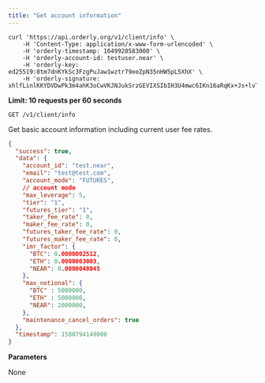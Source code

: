```yaml
---
title: "Get account information"
---
```


<RequestExample>

```shell
curl 'https://api.orderly.org/v1/client/info' \
    -H 'Content-Type: application/x-www-form-urlencoded' \
    -H 'orderly-timestamp: 1649920583000' \
    -H 'orderly-account-id: testuser.near' \
    -H 'orderly-key: ed25519:8tm7dnKYkSc3FzgPuJaw1wztr79eeZpN35nHW5pL5XhX' \
    -H 'orderly-signature: xhlfLinlKKYDVDwPk3m4ahK3oCwVKJNJukSrzGEVIXSIbIH3U4mwc6IKn16aRqKx+Js+lvTfQT/w/bHmdDsqBA=='
```
</RequestExample>

**Limit: 10 requests per 60 seconds**

`GET /v1/client/info`

Get basic account information including current user fee rates.

<ResponseExample>

```json Response
{
  "success": true,
  "data": {
    "account_id": "test.near",
    "email": "test@test.com",
    "account_mode": "FUTURES",
    // account mode
    "max_leverage": 5,
    "tier": "1",
    "futures_tier": "1",
    "taker_fee_rate": 0,
    "maker_fee_rate": 0,
    "futures_taker_fee_rate": 0,
    "futures_maker_fee_rate": 0,
    "imr_factor": {
      "BTC": 0.0000002512,
      "ETH": 0.0000003003,
      "NEAR": 0.0000048045
    },
    "max_notional": {
      "BTC" : 5000000,
      "ETH" : 5000000,
      "NEAR": 2000000,
    },
    "maintenance_cancel_orders": true
  },
  "timestamp": 1580794149000
}

```
</ResponseExample>

**Parameters**

None


